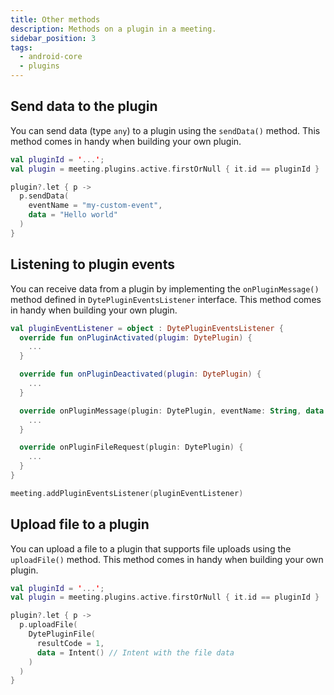 ```yaml
---
title: Other methods
description: Methods on a plugin in a meeting.
sidebar_position: 3
tags:
  - android-core
  - plugins
---
```


## Send data to the plugin

You can send data (type `any`) to a plugin using the `sendData()` method. This method comes in handy when building your own plugin.

```kotlin
val pluginId = '...';
val plugin = meeting.plugins.active.firstOrNull { it.id == pluginId }

plugin?.let { p ->
  p.sendData(
    eventName = "my-custom-event",
    data = "Hello world"
  )
}
```

## Listening to plugin events

You can receive data from a plugin by implementing the `onPluginMessage()` method defined in `DytePluginEventsListener` interface. This method comes in handy when building your own plugin.

```kotlin
val pluginEventListener = object : DytePluginEventsListener {
  override fun onPluginActivated(plugim: DytePlugin) {
    ...
  }

  override fun onPluginDeactivated(plugin: DytePlugin) {
    ...
  }

  override onPluginMessage(plugin: DytePlugin, eventName: String, data: Any?) {
    ...
  }

  override onPluginFileRequest(plugin: DytePlugin) {
    ...
  }
}

meeting.addPluginEventsListener(pluginEventListener)
```

## Upload file to a plugin

You can upload a file to a plugin that supports file uploads using the `uploadFile()` method. This method comes in handy when
building your own plugin.

```kotlin
val pluginId = '...';
val plugin = meeting.plugins.active.firstOrNull { it.id == pluginId }

plugin?.let { p ->
  p.uploadFile(
    DytePluginFile(
      resultCode = 1,
      data = Intent() // Intent with the file data
    )
  )
}
```
